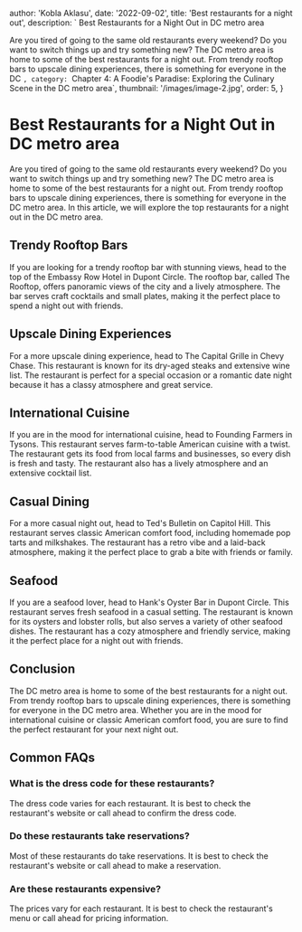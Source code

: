 
  author: 'Kobla Aklasu',
  date: '2022-09-02',
  title: 'Best restaurants for a night out',
  description: ` Best Restaurants for a Night Out in DC metro area

Are you tired of going to the same old restaurants every weekend? Do you want to switch things up and try something new? The DC metro area is home to some of the best restaurants for a night out. From trendy rooftop bars to upscale dining experiences, there is something for everyone in the DC `,
  category: `Chapter 4: A Foodie's Paradise: Exploring the Culinary Scene in the DC metro area`,
  thumbnail: '/images/image-2.jpg',
  order: 5,
}

        
# Best Restaurants for a Night Out in DC metro area

Are you tired of going to the same old restaurants every weekend? Do you want to switch things up and try something new? The DC metro area is home to some of the best restaurants for a night out. From trendy rooftop bars to upscale dining experiences, there is something for everyone in the DC metro area. In this article, we will explore the top restaurants for a night out in the DC metro area.

## Trendy Rooftop Bars

If you are looking for a trendy rooftop bar with stunning views, head to the top of the Embassy Row Hotel in Dupont Circle. The rooftop bar, called The Rooftop, offers panoramic views of the city and a lively atmosphere. The bar serves craft cocktails and small plates, making it the perfect place to spend a night out with friends.

## Upscale Dining Experiences

For a more upscale dining experience, head to The Capital Grille in Chevy Chase. This restaurant is known for its dry-aged steaks and extensive wine list. The restaurant is perfect for a special occasion or a romantic date night because it has a classy atmosphere and great service.

## International Cuisine

If you are in the mood for international cuisine, head to Founding Farmers in Tysons. This restaurant serves farm-to-table American cuisine with a twist. The restaurant gets its food from local farms and businesses, so every dish is fresh and tasty. The restaurant also has a lively atmosphere and an extensive cocktail list.

## Casual Dining

For a more casual night out, head to Ted's Bulletin on Capitol Hill. This restaurant serves classic American comfort food, including homemade pop tarts and milkshakes. The restaurant has a retro vibe and a laid-back atmosphere, making it the perfect place to grab a bite with friends or family.

## Seafood

If you are a seafood lover, head to Hank's Oyster Bar in Dupont Circle. This restaurant serves fresh seafood in a casual setting. The restaurant is known for its oysters and lobster rolls, but also serves a variety of other seafood dishes. The restaurant has a cozy atmosphere and friendly service, making it the perfect place for a night out with friends.

## Conclusion

The DC metro area is home to some of the best restaurants for a night out. From trendy rooftop bars to upscale dining experiences, there is something for everyone in the DC metro area. Whether you are in the mood for international cuisine or classic American comfort food, you are sure to find the perfect restaurant for your next night out.

## Common FAQs

### What is the dress code for these restaurants?

The dress code varies for each restaurant. It is best to check the restaurant's website or call ahead to confirm the dress code.

### Do these restaurants take reservations?

Most of these restaurants do take reservations. It is best to check the restaurant's website or call ahead to make a reservation.

### Are these restaurants expensive?

The prices vary for each restaurant. It is best to check the restaurant's menu or call ahead for pricing information.



        